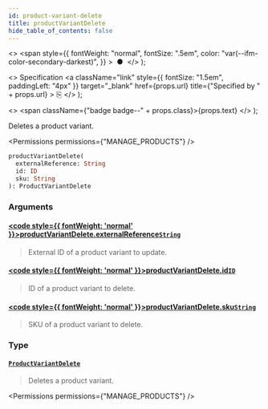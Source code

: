 ```yaml
---
id: product-variant-delete
title: productVariantDelete
hide_table_of_contents: false
---
```


  <>
    <span
      style={{
        fontWeight: "normal",
        fontSize: ".5em",
        color: "var(--ifm-color-secondary-darkest)",
      }}
    >
      &nbsp;●&nbsp;
    </span>
  </>
);

  <>
    Specification
    <a
      className="link"
      style={{ fontSize: "1.5em", paddingLeft: "4px" }}
      target="\_blank"
      href={props.url}
      title={"Specified by " + props.url}
    >
      ⎘
    </a>
  </>
);

  <>
    <span className={"badge badge--" + props.class}>{props.text}</span>
  </>
);

Deletes a product variant.

<Permissions permissions={"MANAGE_PRODUCTS"} />

```graphql
productVariantDelete(
  externalReference: String
  id: ID
  sku: String
): ProductVariantDelete
```

### Arguments

#### [<code style={{ fontWeight: 'normal' }}>productVariantDelete.<b>externalReference</b></code>](#)<Bullet />[`String`](../../../api-reference/miscellaneous/scalars/string) <Badge class="secondary" text="scalar"/> <Badge class="secondary" text="miscellaneous"/>

> External ID of a product variant to update.

<Badge text="Added in Saleor 3.10" class="secondary margin-bottom--sm" />

>

#### [<code style={{ fontWeight: 'normal' }}>productVariantDelete.<b>id</b></code>](#)<Bullet />[`ID`](../../../api-reference/miscellaneous/scalars/id) <Badge class="secondary" text="scalar"/> <Badge class="secondary" text="miscellaneous"/>

> ID of a product variant to delete.

#### [<code style={{ fontWeight: 'normal' }}>productVariantDelete.<b>sku</b></code>](#)<Bullet />[`String`](../../../api-reference/miscellaneous/scalars/string) <Badge class="secondary" text="scalar"/> <Badge class="secondary" text="miscellaneous"/>

> SKU of a product variant to delete.

<Badge text="Added in Saleor 3.8" class="secondary margin-bottom--sm" />

>

### Type

#### [`ProductVariantDelete`](../../../api-reference/products/objects/product-variant-delete) <Badge class="secondary" text="object"/> <Badge class="secondary" text="products"/>

> Deletes a product variant.

<Permissions permissions={"MANAGE_PRODUCTS"} />

>


